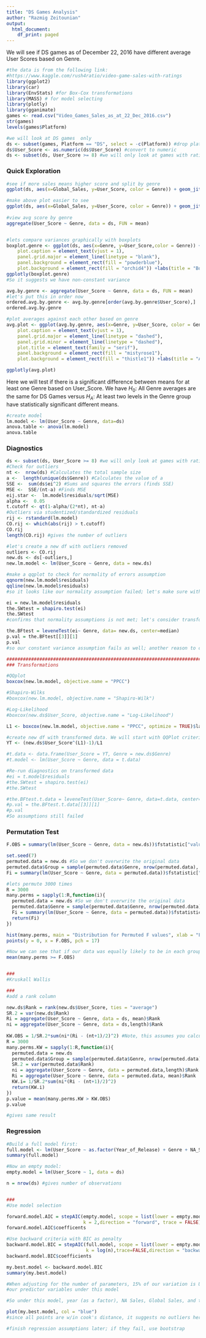 ---
title: "DS Games Analysis"
author: "Razmig Zeitounian"
output:
  html_document:
    df_print: paged
---

We will see if DS games as of December 22, 2016 have different average User Scores based on Genre.

```{r, echo = FALSE}
#the data is from the following link:
#https://www.kaggle.com/rush4ratio/video-game-sales-with-ratings
library(ggplot2)
library(car)
library(EnvStats) #for Box-Cox transformations
library(MASS) # for model selecting
library(plotly)
library(gganimate)
games <- read.csv("Video_Games_Sales_as_at_22_Dec_2016.csv")
str(games)
levels(games$Platform)

#we will look at DS games  only
ds <- subset(games, Platform == "DS", select = -c(Platform)) #drop platform column since we no longer need it
ds$User_Score <- as.numeric(ds$User_Score) #convert to numeric
ds <- subset(ds, User_Score >= 8) #we will only look at games with ratings of at least 8
```

### Quick Exploration
```{r, echo=FALSE}
#see if more sales means higher score and split by genre
ggplot(ds, aes(x=Global_Sales, y=User_Score, color = Genre)) + geom_jitter(alpha=.3) + facet_grid(.~Genre) + theme(legend.position = "none")

#make above plot easier to see
ggplot(ds, aes(x=Global_Sales, y=User_Score, color = Genre)) + geom_jitter(alpha=.3) + facet_grid(Genre~.) + theme(legend.position = "none") + scale_x_continuous(limits=c(0,10))
 
#view avg score by genre
aggregate(User_Score ~ Genre, data = ds, FUN = mean)


#lets compare variances graphically with boxplots
boxplot.genre <- ggplot(ds, aes(x=Genre, y=User_Score,color = Genre)) + geom_boxplot() + theme(legend.position = "none") + theme(plot.subtitle = element_text(vjust = 1), 
    plot.caption = element_text(vjust = 1), 
    panel.grid.major = element_line(linetype = "blank"), 
    panel.background = element_rect(fill = "powderblue"), 
    plot.background = element_rect(fill = "orchid4")) +labs(title = "Boxplots of User Score vs Genre")
ggplotly(boxplot.genre)
#So it suggests we have non-constant variance

avg.by.genre <- aggregate(User_Score ~ Genre, data = ds, FUN = mean)
#let's put this in order now
ordered.avg.by.genre <- avg.by.genre[order(avg.by.genre$User_Score),]
ordered.avg.by.genre

#plot averages against each other based on genre
avg.plot <- ggplot(avg.by.genre, aes(x=Genre, y=User_Score, color = Genre)) + geom_jitter() + theme(plot.subtitle = element_text(vjust = 1), 
    plot.caption = element_text(vjust = 1), 
    panel.grid.major = element_line(linetype = "dashed"), 
    panel.grid.minor = element_line(linetype = "dashed"), 
    plot.title = element_text(family = "serif"), 
    panel.background = element_rect(fill = "mistyrose1"), 
    plot.background = element_rect(fill = "thistle1")) +labs(title = "Average User Score by Genre")

ggplotly(avg.plot)
```

Here we will test if there is a significant difference between means for at least one Genre based on User_Score. We have $H_0:$ All Genre averages are the same for DS Games versus $H_A:$ At least two levels in the Genre group have statistically significant different means.

```{r,echo=FALSE}
#create model
lm.model <- lm(User_Score ~ Genre, data=ds)
anova.table <- anova(lm.model)
anova.table
```


### Diagnostics
```{r, echo=FALSE}
ds <- subset(ds, User_Score >= 8) #we will only look at games with ratings of at least 8
#Check for outliers
nt <-  nrow(ds) #Calculates the total sample size
a <-  length(unique(ds$Genre)) #Calculates the value of a
SSE <-  sum(ds$ei^2) #Sums and squares the errors (finds SSE)
MSE <-  SSE/(nt-a) #Finds MSE
eij.star <-  lm.model$residuals/sqrt(MSE)
alpha <-  0.05
t.cutoff <- qt(1-alpha/(2*nt), nt-a)
#Outliers via studentized/standardized residuals
rij <- rstandard(lm.model)
CO.rij <- which(abs(rij) > t.cutoff)
CO.rij
length(CO.rij) #gives the number of outliers

#let's create a new df with outliers removed
outliers <- CO.rij
new.ds <- ds[-outliers,]
new.lm.model <- lm(User_Score ~ Genre, data = new.ds)

#make a qqplot to check for normality of errors assumption
qqnorm(new.lm.model$residuals)
qqline(new.lm.model$residuals)
#so it looks like our normality assumption failed; let's make sure with SW Test

ei = new.lm.model$residuals
the.SWtest = shapiro.test(ei)
the.SWtest
#confirms that normality assumptions is not met; let's consider transformations

the.BFtest = leveneTest(ei~ Genre, data= new.ds, center=median)
p.val = the.BFtest[[3]][1]
p.val
#so our constant variance assumption fails as well; another reason to consider transformations

################################################################################################
### Transformations

#QQplot
boxcox(new.lm.model, objective.name = "PPCC")

#Shapiro-Wilks
#boxcox(new.lm.model, objective.name = "Shapiro-Wilk")

#Log-Likelihood
#boxcox(new.ds$User_Score, objective.name = "Log-Likelihood")

L1 <- boxcox(new.lm.model, objective.name = "PPCC", optimize = TRUE)$lambda

#create new df with transformed data. We will start with QQPlot criteria
YT <- (new.ds$User_Score^(L1)-1)/L1

#t.data <- data.frame(User_Score = YT, Genre = new.ds$Genre)
#t.model <- lm(User_Score ~ Genre, data = t.data)

#Re-run diagnostics on transformed data
#ei = t.model$residuals
#the.SWtest = shapiro.test(ei)
#the.SWtest

#the.BFtest.t.data = leveneTest(User_Score~ Genre, data=t.data, center=median)
#p.val = the.BFtest.t.data[[3]][1]
#p.val
#So assumptions still failed
```

### Permutation Test
```{r, echo = F}
F.OBS = summary(lm(User_Score ~ Genre, data = new.ds))$fstatistic["value"]

set.seed(7)
permuted.data = new.ds #So we don't overwrite the original data
permuted.data$Group = sample(permuted.data$Genre, nrow(permuted.data), replace = FALSE) #Permuting the groups
Fi = summary(lm(User_Score ~ Genre, data = permuted.data))$fstatistic["value"]

#lets permute 3000 times
R = 3000
many.perms = sapply(1:R,function(i){
  permuted.data = new.ds #So we don't overwrite the original data
  permuted.data$Genre = sample(permuted.data$Genre, nrow(permuted.data), replace = FALSE) #Permuting the groups
  Fi = summary(lm(User_Score ~ Genre, data = permuted.data))$fstatistic["value"]
  return(Fi)
})

hist(many.perms, main = "Distribution for Permuted F values", xlab = "Fi")
points(y = 0, x = F.OBS, pch = 17)

#Now we can see that if our data was equally likely to be in each group, we would see our test-statistic with probability:
mean(many.perms >= F.OBS)


###
#Kruskall Wallis

###
#add a rank column

new.ds$Rank = rank(new.ds$User_Score, ties = "average")
SR.2 = var(new.ds$Rank)
Ri = aggregate(User_Score ~ Genre, data = ds, mean)$Rank
ni = aggregate(User_Score ~ Genre, data = ds,length)$Rank
 
KW.OBS = 1/SR.2*sum(ni*(Ri - (nt+1)/2)^2) #Note, this assumes you calculate ni and Ri above
R = 3000
many.perms.KW = sapply(1:R,function(i){
  permuted.data = new.ds
  permuted.data$Group = sample(permuted.data$Genre, nrow(permuted.data), replace = FALSE) #Permuting the groups
  SR.2 = var(permuted.data$Rank)
  ni = aggregate(User_Score ~ Genre, data = permuted.data,length)$Rank
  Ri = aggregate(User_Score ~ Genre, data = permuted.data, mean)$Rank
  KW.i= 1/SR.2*sum(ni*(Ri - (nt+1)/2)^2) 
  return(KW.i)
})
p.value = mean(many.perms.KW > KW.OBS)
p.value

#gives same result
```

### Regression
```{r,echo=F}
#Build a full model first:
full.model <- lm(User_Score ~ as.factor(Year_of_Release) + Genre + NA_Sales + EU_Sales + JP_Sales + Other_Sales + Global_Sales + Rating, data = ds)
summary(full.model)

#Now an empty model:
empty.model = lm(User_Score ~ 1, data = ds)

n = nrow(ds) #gives number of observations


###
#Use model selection

forward.model.AIC = stepAIC(empty.model, scope = list(lower = empty.model, upper= full.model), 
                            k = 2,direction = "forward", trace = FALSE)
forward.model.AIC$coefficents

#Use backward criteria with BIC as penalty
backward.model.BIC = stepAIC(full.model, scope = list(lower = empty.model, upper= full.model),
                             k = log(n),trace=FALSE,direction = "backward")
backward.model.BIC$coefficients

my.best.model <- backward.model.BIC
summary(my.best.model)

#When adjusting for the number of parameters, 15% of our variation is User Score is explained by
#our predictor variables under this model

#So under this model, year (as a factor), NA Sales, Global Sales, and the given ratings (with one being used as a baseline) are our significant predictor variables for User Score.

plot(my.best.model, col = "blue")
#since all points are w/in cook's distance, it suggests no outliers here

#finish regression assumptions later; if they fail, use bootstrap
```

